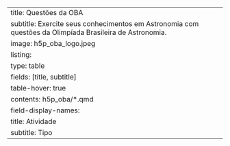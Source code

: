 ---
title: Questões da OBA
subtitle: Exercite seus conhecimentos em Astronomia com questões da Olimpíada Brasileira de Astronomia.
image: h5p_oba_logo.jpeg
listing:
    type: table
    fields: [title, subtitle]
    table-hover: true
    contents: h5p_oba/*.qmd
    field-display-names:
        title: Atividade
        subtitle: Tipo
---